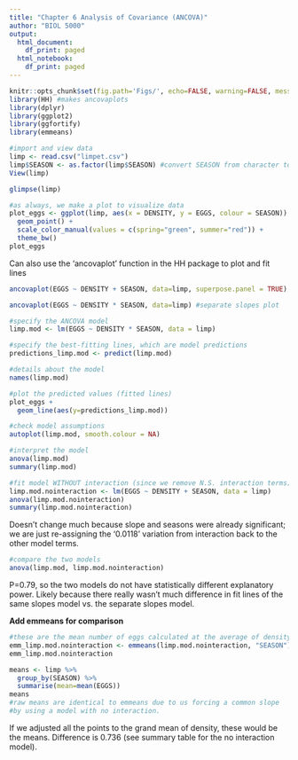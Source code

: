 ```yaml
---
title: "Chapter 6 Analysis of Covariance (ANCOVA)"
author: "BIOL 5000"
output:
  html_document:
    df_print: paged
  html_notebook:
    df_print: paged
---
```

```r
knitr::opts_chunk$set(fig.path='Figs/', echo=FALSE, warning=FALSE, message=FALSE)
library(HH) #makes ancovaplots
library(dplyr)
library(ggplot2)
library(ggfortify)
library(emmeans)
```

```r
#import and view data
limp <- read.csv("limpet.csv")
limp$SEASON <- as.factor(limp$SEASON) #convert SEASON from character to factor
View(limp)
```

```r
glimpse(limp)
```

```r
#as always, we make a plot to visualize data
plot_eggs <- ggplot(limp, aes(x = DENSITY, y = EGGS, colour = SEASON)) +
  geom_point() +
  scale_color_manual(values = c(spring="green", summer="red")) +
  theme_bw()
plot_eggs
```

Can also use the 'ancovaplot' function in the HH package to plot and fit lines
```r
ancovaplot(EGGS ~ DENSITY + SEASON, data=limp, superpose.panel = TRUE) #equal slopes plot
```

```r
ancovaplot(EGGS ~ DENSITY * SEASON, data=limp) #separate slopes plot
```

```r
#specify the ANCOVA model
limp.mod <- lm(EGGS ~ DENSITY * SEASON, data = limp)

#specify the best-fitting lines, which are model predictions
predictions_limp.mod <- predict(limp.mod)

#details about the model
names(limp.mod)
```
```r
#plot the predicted values (fitted lines)
plot_eggs + 
  geom_line(aes(y=predictions_limp.mod))
```

```r
#check model assumptions
autoplot(limp.mod, smooth.colour = NA)
```

```r
#interpret the model
anova(limp.mod)
summary(limp.mod)
```

```r
#fit model WITHOUT interaction (since we remove N.S. interaction terms)
limp.mod.nointeraction <- lm(EGGS ~ DENSITY + SEASON, data = limp)
anova(limp.mod.nointeraction)
summary(limp.mod.nointeraction)
```
Doesn't change much because slope and seasons were already significant; we are just re-assigning the '0.0118' variation from interaction back to the other model terms.

```r
#compare the two models
anova(limp.mod, limp.mod.nointeraction)
```
P=0.79, so the two models do not have statistically different explanatory power. Likely because there really wasn't much difference in fit lines of the same slopes model vs. the separate slopes model. 

**Add emmeans for comparison**
```r
#these are the mean number of eggs calculated at the average of density
emm_limp.mod.nointeraction <- emmeans(limp.mod.nointeraction, "SEASON")
emm_limp.mod.nointeraction
```
```r
means <- limp %>%
  group_by(SEASON) %>%
  summarise(mean=mean(EGGS))
means
#raw means are identical to emmeans due to us forcing a common slope
#by using a model with no interaction.
```
If we adjusted all the points to the grand mean of density, these would be the means. Difference is 0.736 (see summary table for the no interaction model).


